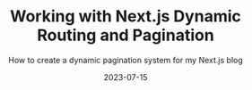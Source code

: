 ---
type: 'Post'
title: 'Working with Next.js Dynamic Routing and Pagination'
tags: ['Next.js']
summary: 'Next.js dynamic routing is extremely powerful! However, I ran into few issues trying to make that work with paginating dynamic category pages for my blog. I will share how I managed to work it out here'
subtitle: 'How to create a dynamic pagination system for my Next.js blog'
featured: false
date: '2023-07-15'
category: 'engineering'
draft: true
---